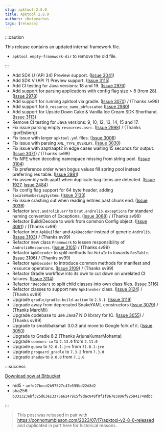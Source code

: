 ```yaml
---
slug: apktool-2.8.0
title: Apktool 2.8.0
authors: ibotpeaches
tags: [release]
---
```


:::caution

This release contains an updated internal framework file.

- `apktool empty-framework-dir` to remove the old file.

:::

- Add SDK U (API 34) Preview support. ([Issue 3041](https://github.com/iBotPeaches/Apktool/issues/3041))
- Add SDK V (API ?) Preview support. ([Issue 3115](https://github.com/iBotPeaches/Apktool/pull/3115))
- Add CI testing for Java versions: 18 and 19. ([Issue 2976](https://github.com/iBotPeaches/Apktool/issues/2976))
- Add support for parsing applications with config flag size > 8 (from 28). ([Issue 2978](https://github.com/iBotPeaches/Apktool/issues/2978))
- Add support for running apktool via gradle. ([Issue 3070](https://github.com/iBotPeaches/Apktool/pull/3070)) / (Thanks sv99)
- Add support for `0_resource_name_obfuscated` ([Issue 2980](https://github.com/iBotPeaches/Apktool/issues/2980))
- Add support for Upside Down Cake & Vanilla Ice Cream SDK Shorthand. ([Issue 3113](https://github.com/iBotPeaches/Apktool/pull/3113))
- Remove CI testing for Java versions: 9, 10, 12, 13, 14, 15 and 17.
- Fix issue parsing empty `resources.asrc`. ([Issue 2998](https://github.com/iBotPeaches/Apktool/pull/2998)) / (Thanks IgorEisberg)
- Fix issue with larger `apktool.yml` files. ([Issue 3008](https://github.com/iBotPeaches/Apktool/issues/3008))
- Fix issue with parsing `XML_TYPE_OVERLAY`. ([Issue 3030](https://github.com/iBotPeaches/Apktool/issues/3030))
- Fix issue with aapt/aapt2 in edge cases waiting 15 seconds for output. ([Issue 3071](https://github.com/iBotPeaches/Apktool/pull/3071)) / (Thanks sv99)
- Fix NPE when decoding namespace missing from string pool. ([Issue 3104](https://github.com/iBotPeaches/Apktool/issues/3104))
- Fix preference order when bogus values fill spring pool instead preferring res table. ([Issue 2981](https://github.com/iBotPeaches/Apktool/issues/2981))
- Fix assembly with aapt1 when duplicate bag items are detected. ([Issue 1927](https://github.com/iBotPeaches/Apktool/issues/1927), [Issue 2484](https://github.com/iBotPeaches/Apktool/issues/2484))
- Fix config flag support for 64 byte header, adding `localeNumberingSystem`. ([Issue 3133](https://github.com/iBotPeaches/Apktool/pull/3133))
- Fix issue crashing out when reading entries past chunk end. ([Issue 3036](https://github.com/iBotPeaches/Apktool/issues/3036))
- Refactor `brut.androlib.err` to `brut.androlib.exceptions` for standard naming convention of Exceptions. ([Issue 3088](https://github.com/iBotPeaches/Apktool/pull/3088)) / (Thanks sv99)
- Refactor Build/Decode to work from common Config object. ([Issue 3091](https://github.com/iBotPeaches/Apktool/pull/3091)) / (Thanks sv99)
- Refactor into `ApkBuilder` and `ApkDecoder` instead of generic `Androlib`. ([Issue 3103](https://github.com/iBotPeaches/Apktool/pull/3103)) / (Thanks sv99)
- Refactor new class `Framework` to lessen responsibility of `AndrolibResources`. ([Issue 3105](https://github.com/iBotPeaches/Apktool/pull/3105)) / (Thanks sv99)
- Refactor `ApkDecoder` to split methods for `MetaInfo` towards `ResTable`. ([Issue 3106](https://github.com/iBotPeaches/Apktool/pull/3106)) / (Thanks sv99)
- Refactor `ApkDecoder` to introduce common methods for manifest and resource operations. ([Issue 3109](https://github.com/iBotPeaches/Apktool/pull/3109)) / (Thanks sv99)
- Refactor Gradle workflow into its own to cut down on unrelated CI failures. ([Issue 3114](https://github.com/iBotPeaches/Apktool/pull/3114))
- Refactor `*Decoders` to split child classes into own class files. [(Issue 3116](https://github.com/iBotPeaches/Apktool/pull/3116))
- Refactor classes to support new `ApkInvoker` class. ([Issue 3124](https://github.com/iBotPeaches/Apktool/pull/3124)) / (Thanks sv99)
- Upgrade `gradle/gradle-build-action` to `2.5.1`. [(Issue 3119](https://github.com/iBotPeaches/Apktool/pull/3119))
- Upgrade away from deprecated SnakeYAML constructors ([Issue 3079](https://github.com/iBotPeaches/Apktool/pull/3079)) / (Thanks MarcMil)
- Upgrade codebase to use Java7 NIO library for IO. ([Issue 3055](https://github.com/iBotPeaches/Apktool/pull/3055)) / (Thanks sv99)
- Upgrade to smali/baksmali 3.0.3 and move to Google fork of it. ([Issue 3050](https://github.com/iBotPeaches/Apktool/issues/3050))
- Upgrade to Gradle 8.2 (Thanks ArjunaKumarMohanta)
- Upgrade `commons-io` to `2.13.0` from `2.11.0`
- Upgrade `guava` to `32.0.1-jre` from `31.0.1-jre`
- Upgrade `proguard_gradle` to `7.3.2` from `7.3.0`
- Upgrade `shadow` to `8.0.0` from `7.1.0`

:::success

[Download now at Bitbucket](https://bitbucket.org/iBotPeaches/apktool/downloads/apktool_2.8.0.jar)

- md5 - `aefd27becd2b97527c47e595bd22d8d2`
- sha256 - `b331323ebf325d63e13375a6147915f9dac048f0f1f86783806f925941748dbc`

:::

> This post was released in pair with https://connortumbleson.com/2023/07/17/apktool-v2-8-0-released and duplicated in part here for historical reasons.
